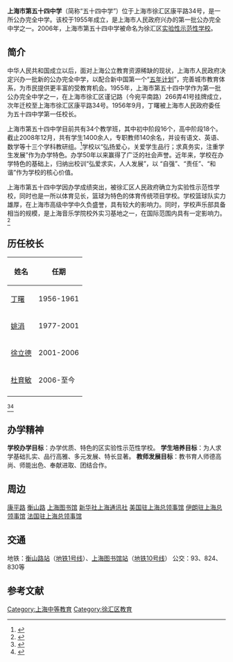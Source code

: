 {{Infobox_School
|name           =上海市第五十四中学
|other_name     =Shanghai No.54 High School
|motto          =弘爱求实 人人发展
|established    =1955年
|principal      =[[杜育敏|杜育敏]]
|grades         =初中4个，高中3个
|free_label     =教学班数量
|free_text      =初中16班，高中18班，共34个
|enrollment     =>1400
|free_label2     =教职工人数
|free_text2     =>140
|free_label3    =服务区域
|free_text3     =上海市徐汇区
|free_label4    =类别
|free_text4     =公办[[完全中学|完全中学]]
|free_label5    =占地面积
|free_text5     =16.5亩
|district       =[[中华人民共和国|中国]][[上海市|上海市]][[徐汇区|徐汇区]][[天平街道|天平街道]]
|location       =上海市徐汇区康平路34号
|information    =+86-21-64677703
|website        =http://wszx.xhedu.sh.cn
}}

'''上海市第五十四中学'''（简称“五十四中学”）位于上海市徐汇区康平路34号，是一所公办完全中学。该校于1955年成立，是上海市人民政府兴办的第一批公办完全中学之一。2006年，上海市第五十四中学被命名为徐汇区[[实验性示范性学校|实验性示范性学校]]。

== 简介 ==

中华人民共和国成立以后，面对上海公立教育资源稀缺的现状，上海市人民政府决定兴办一批新的公办完全中学，以配合新中国第一个“[[五年计划|五年计划]]”，完善城市教育体系，为市民提供更丰富的受教育机会。1955年，上海市第五十四中学作为第一批公办完全中学之一，在上海市徐汇区谨记路（今宛平南路）266弄41号挂牌成立，次年迁校至上海市徐汇区康平路34号。1956年9月，丁曙被上海市人民政府委任为五十四中学第一任校长。

上海市第五十四中学目前共有34个教学班，其中初中阶段16个，高中阶段18个。截止2008年12月，共有学生1400余人，专职教师140余名，并设有语文、英语、数学等十三个学科教研组。<ref>{{Cite web|url=http://wszx.xhedu.sh.cn/cms/data/html/doc/2008-12/03/24781/index.html|publisher=上海市第五十四中学|title=组织沿革|date=2008-12-03|deadurl=yes|archiveurl=https://web.archive.org/web/20121211024646/http://wszx.xhedu.sh.cn/cms/data/html/doc/2008-12/03/24781/index.html|archivedate=2012-12-11|accessdate=2013-08-28}}</ref>学校以“弘扬爱心，关爱学生品行；求真务实，注重学生发展”作为办学特色。办学50年以来赢得了广泛的社会声誉。近年来，学校在办学特色的基础上，归纳出校训“弘爱求实，人人发展”，以 “自强”、“责任”、“和谐”作为学校的核心价值。

上海市第五十四中学因办学成绩突出，被徐汇区人民政府确立为实验性示范性学校，同时也是一所以体育见长，篮球为特色的体育传统项目学校。学校篮球队实力雄厚，在上海市高级中学中久负盛誉，具有较大的影响力。同时，学校声乐部具备相当的规模，是上海音乐学院校外实习基地之一，在国际范围内具有一定影响力。<ref>{{Cite web|url=http://wszx.xhedu.sh.cn/cms/data/html/doc/2012-03/28/28307/index.html|publisher=上海市第五十四中学|title=简介|date=2012-03-28|deadurl=yes|archiveurl=https://web.archive.org/web/20130624144940/http://wszx.xhedu.sh.cn/cms/data/html/doc/2012-03/28/28307/index.html|archivedate=2013-06-24|accessdate=2013-08-28}}</ref>

==历任校长==

{| border="1" cellspacing="0" cellpadding="5" align="centre"
! 姓名
! 任期
|- 
|[[丁曙|丁曙]]
| 1956-1961
|- 
|[[姚涓|姚涓]]
| 1977-2001
|- 
|[[徐立德|徐立德]]
| 2001-2006
|- 
|[[杜育敏|杜育敏]]
| 2006-至今
|- 
|}<ref>{{Cite web|url=http://wszx.xhedu.sh.cn/cms/data/html/doc/2008-12/03/24781/index.html|publisher=上海市第五十四中学|title=组织沿革|date=2012-03-28|deadurl=yes|archiveurl=https://web.archive.org/web/20121211024646/http://wszx.xhedu.sh.cn/cms/data/html/doc/2008-12/03/24781/index.html|archivedate=2012-12-11|accessdate=2013-08-28}}</ref><ref>{{Cite web|url=http://wszx.xhedu.sh.cn/cms/data/html/doc/2008-12/03/24778/index.html|publisher=上海市第五十四中学|title=历任部分校长|date=2008-12-03|accessdate=2013-08-28|archive-date=2016-03-05|archive-url=https://web.archive.org/web/20160305040108/http://wszx.xhedu.sh.cn/cms/data/html/doc/2008-12/03/24778/index.html|dead-url=no}}</ref>

==办学精神==

'''学校办学目标'''：办学优质、特色的区实验性示范性学校。
'''学生培养目标'''：为人求学基础扎实、品行高雅、多元发展、特长显著。
'''教师发展目标'''：教书育人师德高尚、师能出色、奉献进取、团结合作。

==周边==

[[康平路|康平路]]
[[衡山路|衡山路]]
[[上海图书馆|上海图书馆]]
[[新华社上海通讯社|新华社上海通讯社]]
[[美国驻上海总领事馆|美国驻上海总领事馆]]
[[伊朗驻上海总领事馆|伊朗驻上海总领事馆]]
[[法国驻上海总领事馆|法国驻上海总领事馆]]

== 交通 ==
地铁：[[衡山路站|衡山路站]]（[[上海轨道交通1号线|地铁1号线]]）、[[上海图书馆站|上海图书馆站]]（[[上海轨道交通10号线|地铁10号线]]）
公交：93、824、830等

== 参考文献 ==
{{Reflist}}
{{徐汇区实验性示范性高中}}
[[Category:上海中等教育|Category:上海中等教育]]
[[Category:徐汇区教育|Category:徐汇区教育]]